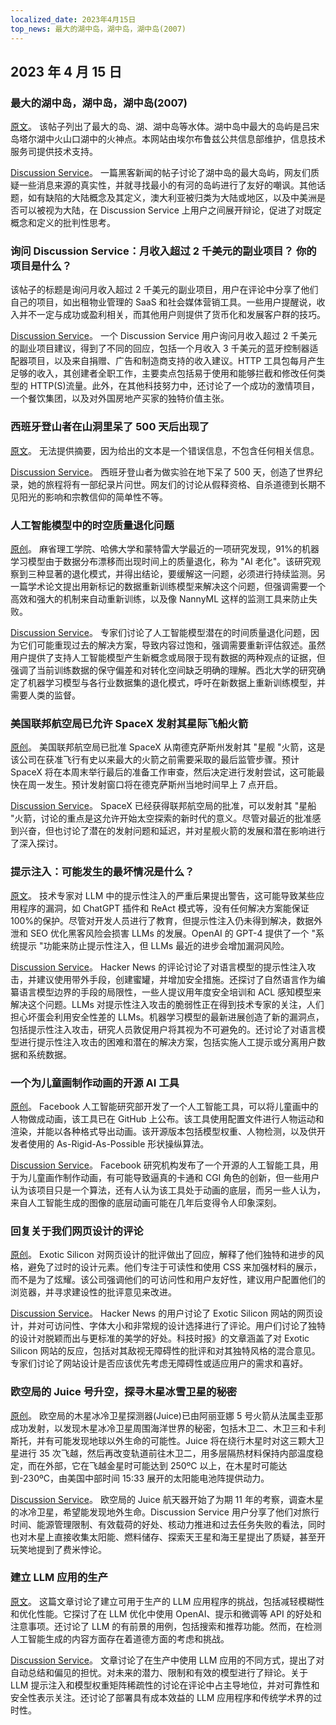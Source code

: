 ```yaml
---
localized_date: 2023年4月15日
top_news: 最大的湖中岛，湖中岛，湖中岛(2007)
---
```




<CallToAction />

<Steps>

## 2023 年 4 月 15 日

### 最大的湖中岛，湖中岛，湖中岛(2007)

[原文](https://www.elbruz.org/special-projects/islands-and-lakes/)。
该帖子列出了最大的岛、湖、湖中岛等水体。湖中岛中最大的岛屿是吕宋岛塔尔湖中火山口湖中的火神点。本网站由埃尔布鲁兹公共信息部维护，信息技术服务司提供技术支持。

[Discussion Service](http://news.ycombinator.com/item?id=35567026)。
一篇黑客新闻的帖子讨论了湖中岛的最大岛屿，网友们质疑一些消息来源的真实性，并就寻找最小的有河的岛屿进行了友好的嘲讽。其他话题，如有缺陷的大陆概念及其定义，澳大利亚被归类为大陆或地区，以及中美洲是否可以被视为大陆，在 Discussion Service 上用户之间展开辩论，促进了对既定概念和定义的批判性思考。

### 询问 Discussion Service：月收入超过 2 千美元的副业项目？ 你的项目是什么？

该帖子的标题是询问月收入超过 2 千美元的副业项目，用户在评论中分享了他们自己的项目，如出租物业管理的 SaaS 和社会媒体营销工具。一些用户提醒说，收入并不一定与成功或盈利相关，而其他用户则提供了货币化和发展客户群的技巧。

[Discussion Service](http://news.ycombinator.com/item?id=35567822)。
一个 Discussion Service 用户询问月收入超过 2 千美元的副业项目建议，得到了不同的回应，包括一个月收入 3 千美元的蓝牙控制器适配器项目，以及来自捐赠、广告和制造商支持的收入建议。HTTP 工具包每月产生足够的收入，其创建者全职工作，主要卖点包括易于使用和能够拦截和修改任何类型的 HTTP(S)流量。此外，在其他科技努力中，还讨论了一个成功的激情项目，一个餐饮集团，以及对外国房地产买家的独特价值主张。

### 西班牙登山者在山洞里呆了 500 天后出现了

[原文](https://www.cbc.ca/news/world/spain-cave-500-days-beatriz-flamini-1.6810428)。
无法提供摘要，因为给出的文本是一个错误信息，不包含任何相关信息。

[Discussion Service](http://news.ycombinator.com/item?id=35571481)。
西班牙登山者为做实验在地下呆了 500 天，创造了世界纪录，她的旅程将有一部纪录片问世。网友们的讨论从假释资格、自杀道德到长期不见阳光的影响和宗教信仰的简单性不等。

### 人工智能模型中的时空质量退化问题

[原创](https://www.nannyml.com/blog/91-of-ml-perfomance-degrade-in-time)。
麻省理工学院、哈佛大学和蒙特雷大学最近的一项研究发现，91%的机器学习模型由于数据分布漂移而出现时间上的质量退化，称为 "AI 老化"。该研究观察到三种显著的退化模式，并得出结论，要缓解这一问题，必须进行持续监测。另一篇学术论文提出用新标记的数据重新训练模型来解决这个问题，但强调需要一个高效和强大的机制来自动重新训练，以及像 NannyML 这样的监测工具来防止失败。

[Discussion Service](http://news.ycombinator.com/item?id=35566145)。
专家们讨论了人工智能模型潜在的时间质量退化问题，因为它们可能重现过去的解决方案，导致内容过饱和，强调需要重新评估叙述。虽然用户提供了支持人工智能模型产生新概念或局限于现有数据的两种观点的证据，但强调了当前训练数据的保守偏差和对转化空间缺乏明确的理解。西北大学的研究确定了机器学习模型与各行业数据集的退化模式，呼吁在新数据上重新训练模型，并需要人类的监督。

### 美国联邦航空局已允许 SpaceX 发射其星际飞船火箭

[原创](https://arstechnica.com/science/2023/04/green-light-go-spacex-receives-a-launch-license-from-the-faa-for-starship/)。
美国联邦航空局已批准 SpaceX 从南德克萨斯州发射其 "星舰 "火箭，这是该公司在获准飞行有史以来最大的火箭之前需要采取的最后监管步骤。预计 SpaceX 将在本周末举行最后的准备工作审查，然后决定进行发射尝试，这可能最快在周一发生。预计发射窗口将在德克萨斯州当地时间早上 7 点开启。

[Discussion Service](http://news.ycombinator.com/item?id=35575298)。
SpaceX 已经获得联邦航空局的批准，可以发射其 "星船 "火箭，讨论的重点是这允许开始太空探索的新时代的意义。尽管对最近的批准感到兴奋，但也讨论了潜在的发射问题和延迟，并对星舰火箭的发展和潜在影响进行了深入探讨。

### 提示注入：可能发生的最坏情况是什么？

[原文](https://simonwillison.net/2023/Apr/14/worst-that-can-happen/)。
技术专家对 LLM 中的提示性注入的严重后果提出警告，这可能导致某些应用程序的漏洞，如 ChatGPT 插件和 ReAct 模式等，没有任何解决方案能保证 100%的保护。尽管对开发人员进行了教育，但提示性注入仍未得到解决，数据外泄和 SEO 优化黑客风险会损害 LLMs 的发展。OpenAI 的 GPT-4 提供了一个 "系统提示 "功能来防止提示性注入，但 LLMs 最近的进步会增加漏洞风险。

[Discussion Service](http://news.ycombinator.com/item?id=35572290)。
Hacker News 的评论讨论了对语言模型的提示性注入攻击，并建议使用带外手段，创建蜜罐，并增加安全措施。还探讨了自然语言作为编纂语言模型边界的手段的局限性，一些人提议用年度安全培训和 ACL 感知模型来解决这个问题。LLMs 对提示性注入攻击的脆弱性正在得到技术专家的关注，人们担心坏蛋会利用安全性差的 LLMs。机器学习模型的最新进展创造了新的漏洞点，包括提示性注入攻击，研究人员敦促用户将其视为不可避免的。还讨论了对语言模型进行提示性注入攻击的困难和潜在的解决方案，包括实施人工提示或分离用户数据和系统数据。

### 一个为儿童画制作动画的开源 AI 工具

[原创](https://github.com/facebookresearch/AnimatedDrawings)。
Facebook 人工智能研究部开发了一个人工智能工具，可以将儿童画中的人物做成动画，该工具已在 GitHub 上公布。该工具使用配置文件进行人物运动和渲染，并能以各种格式导出动画。该开源版本包括模型权重、人物检测，以及供开发者使用的 As-Rigid-As-Possible 形状操纵算法。

[Discussion Service](http://news.ycombinator.com/item?id=35565681)。
Facebook 研究机构发布了一个开源的人工智能工具，用于为儿童画作制作动画，有可能导致逼真的卡通和 CGI 角色的创新，但一些用户认为该项目只是一个算法，还有人认为该工具处于动画的底层，而另一些人认为，来自人工智能生成的图像的底层动画可能在几年后变得令人印象深刻。

### 回复关于我们网页设计的评论

[原创](https://research.exoticsilicon.com/articles/replying_to_comments)。
Exotic Silicon 对网页设计的批评做出了回应，解释了他们独特和进步的风格，避免了过时的设计元素。他们专注于可读性和使用 CSS 来加强材料的展示，而不是为了炫耀。该公司强调他们的可访问性和用户友好性，建议用户配置他们的浏览器，并寻求建设性的批评意见来改进。

[Discussion Service](http://news.ycombinator.com/item?id=35567285)。
Hacker News 的用户讨论了 Exotic Silicon 网站的网页设计，并对可访问性、字体大小和非常规的设计选择进行了评论。用户们讨论了独特的设计对脱颖而出与更标准的美学的好处。科技时报》的文章涵盖了对 Exotic Silicon 网站的反应，包括对其敌视无障碍性的批评和对其独特风格的混合意见。专家们讨论了网站设计是否应该优先考虑无障碍性或适应用户的需求和喜好。

### 欧空局的 Juice 号升空，探寻木星冰雪卫星的秘密

[原创](https://www.esa.int/Science_Exploration/Space_Science/Juice/ESA_s_Juice_lifts_off_on_quest_to_discover_secrets_of_Jupiter_s_icy_moons)。
欧空局的木星冰冷卫星探测器(Juice)已由阿丽亚娜 5 号火箭从法属圭亚那成功发射，以发现木星冰冷卫星周围海洋世界的秘密，包括木卫二、木卫三和卡利斯托，并有可能发现地球以外生命的可能性。Juice 将在绕行木星时对这三颗大卫星进行 35 次飞越，然后再改变轨道前往木卫二，用多层隔热材料保持内部温度稳定，而在外部，它在飞越金星时可能达到 250ºC 以上，在木星时可能达到-230ºC，由美国中部时间 15:33 展开的太阳能电池阵提供动力。

[Discussion Service](http://news.ycombinator.com/item?id=35574177)。
欧空局的 Juice 航天器开始了为期 11 年的考察，调查木星的冰冷卫星，希望能发现地外生命。Discussion Service 用户分享了他们对旅行时间、能源管理限制、有效载荷的好处、核动力推进和过去任务失败的看法，同时也对木星上直接收集太阳能、燃料储存、探索天王星和海王星提出了质疑，甚至开玩笑地提到了费米悖论。

### 建立 LLM 应用的生产

[原文](https://huyenchip.com/2023/04/11/llm-engineering.html)。
这篇文章讨论了建立可用于生产的 LLM 应用程序的挑战，包括减轻模糊性和优化性能。它探讨了在 LLM 优化中使用 OpenAI、提示和微调等 API 的好处和注意事项。还讨论了 LLM 的有前景的用例，包括搜索和推荐功能。然而，在检测人工智能生成的内容方面存在着道德方面的考虑和挑战。

[Discussion Service](http://news.ycombinator.com/item?id=35565212)。
文章讨论了在生产中使用 LLM 应用的不同方式，提出了对自动总结和偏见的担忧。对未来的潜力、限制和有效的模型进行了辩论。关于 LLM 提示注入和模型权重矩阵稀疏性的讨论在评论中占主导地位，并对可靠性和安全性表示关注。还讨论了部署具有成本效益的 LLM 应用程序和传统学术界的过时性。

</Steps>
